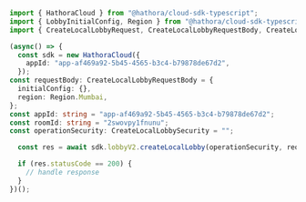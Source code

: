 ```typescript CreateLocalLobby.ts
import { HathoraCloud } from "@hathora/cloud-sdk-typescript";
import { LobbyInitialConfig, Region } from "@hathora/cloud-sdk-typescript/dist/models/components";
import { CreateLocalLobbyRequest, CreateLocalLobbyRequestBody, CreateLocalLobbySecurity } from "@hathora/cloud-sdk-typescript/dist/models/operations";

(async() => {
  const sdk = new HathoraCloud({
    appId: "app-af469a92-5b45-4565-b3c4-b79878de67d2",
  });
const requestBody: CreateLocalLobbyRequestBody = {
  initialConfig: {},
  region: Region.Mumbai,
};
const appId: string = "app-af469a92-5b45-4565-b3c4-b79878de67d2";
const roomId: string = "2swovpy1fnunu";
const operationSecurity: CreateLocalLobbySecurity = "";

  const res = await sdk.lobbyV2.createLocalLobby(operationSecurity, requestBody, appId, roomId);

  if (res.statusCode == 200) {
    // handle response
  }
})();
```
